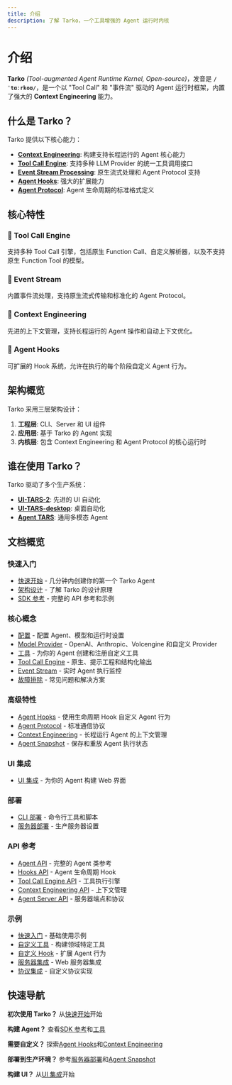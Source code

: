 ```yaml
---
title: 介绍
description: 了解 Tarko，一个工具增强的 Agent 运行时内核
---
```


# 介绍

**Tarko** *(Tool-augmented Agent Runtime Kernel, Open-source)*，发音是 **`/ˈtɑːrkoʊ/`**，是一个以 "Tool Call" 和 "事件流" 驱动的 Agent 运行时框架，内置了强大的 **Context Engineering** 能力。

## 什么是 Tarko？

Tarko 提供以下核心能力：

- **[Context Engineering](/guide/advanced/context-engineering)**: 构建支持长程运行的 Agent 核心能力
- **[Tool Call Engine](/guide/basic/tool-call-engine)**: 支持多种 LLM Provider 的统一工具调用接口
- **[Event Stream Processing](/guide/basic/event-stream)**: 原生流式处理和 Agent Protocol 支持
- **[Agent Hooks](/guide/advanced/agent-hooks)**: 强大的扩展能力
- **[Agent Protocol](/guide/advanced/agent-protocol)**: Agent 生命周期的标准格式定义

## 核心特性

### 🔧 Tool Call Engine
支持多种 Tool Call 引擎，包括原生 Function Call、自定义解析器，以及不支持原生 Function Tool 的模型。

### 🌊 Event Stream
内置事件流处理，支持原生流式传输和标准化的 Agent Protocol。

### 🧠 Context Engineering
先进的上下文管理，支持长程运行的 Agent 操作和自动上下文优化。

### 🔌 Agent Hooks
可扩展的 Hook 系统，允许在执行的每个阶段自定义 Agent 行为。

## 架构概览

Tarko 采用三层架构设计：

1. **工程层**: CLI、Server 和 UI 组件
2. **应用层**: 基于 Tarko 的 Agent 实现
3. **内核层**: 包含 Context Engineering 和 Agent Protocol 的核心运行时

## 谁在使用 Tarko？

Tarko 驱动了多个生产系统：

- **[UI-TARS-2](https://seed-tars.com/showcase/ui-tars-2/)**: 先进的 UI 自动化
- **[UI-TARS-desktop](https://github.com/bytedance/UI-TARS-desktop)**: 桌面自动化
- **[Agent TARS](https://agent-tars.com/)**: 通用多模态 Agent

## 文档概览

### 快速入门
- [快速开始](/guide/get-started/quick-start) - 几分钟内创建你的第一个 Tarko Agent
- [架构设计](/guide/get-started/architecture) - 了解 Tarko 的设计原理
- [SDK 参考](/guide/get-started/sdk) - 完整的 API 参考和示例

### 核心概念
- [配置](/guide/basic/configuration) - 配置 Agent、模型和运行时设置
- [Model Provider](/guide/basic/model-provider) - OpenAI、Anthropic、Volcengine 和自定义 Provider
- [工具](/guide/basic/tools) - 为你的 Agent 创建和注册自定义工具
- [Tool Call Engine](/guide/basic/tool-call-engine) - 原生、提示工程和结构化输出
- [Event Stream](/guide/basic/event-stream) - 实时 Agent 执行监控
- [故障排除](/guide/basic/troubleshooting) - 常见问题和解决方案

### 高级特性
- [Agent Hooks](/guide/advanced/agent-hooks) - 使用生命周期 Hook 自定义 Agent 行为
- [Agent Protocol](/guide/advanced/agent-protocol) - 标准通信协议
- [Context Engineering](/guide/advanced/context-engineering) - 长程运行 Agent 的上下文管理
- [Agent Snapshot](/guide/advanced/agent-snapshot) - 保存和重放 Agent 执行状态

### UI 集成
- [UI 集成](/guide/basic/ui-integration) - 为你的 Agent 构建 Web 界面

### 部署
- [CLI 部署](/guide/deployment/cli) - 命令行工具和脚本
- [服务器部署](/guide/deployment/server) - 生产服务器设置

### API 参考
- [Agent API](/api/agent) - 完整的 Agent 类参考
- [Hooks API](/api/hooks) - Agent 生命周期 Hook
- [Tool Call Engine API](/api/tool-call-engine) - 工具执行引擎
- [Context Engineering API](/api/context-engineering) - 上下文管理
- [Agent Server API](/api/agent-server) - 服务器端点和协议

### 示例
- [快速入门](/examples/getting-started) - 基础使用示例
- [自定义工具](/examples/custom-tools) - 构建领域特定工具
- [自定义 Hook](/examples/custom-hooks) - 扩展 Agent 行为
- [服务器集成](/examples/server-integration) - Web 服务器集成
- [协议集成](/examples/protocol-integration) - 自定义协议实现

## 快速导航

**初次使用 Tarko？** 从[快速开始](/guide/get-started/quick-start)开始

**构建 Agent？** 查看[SDK 参考](/guide/get-started/sdk)和[工具](/guide/basic/tools)

**需要自定义？** 探索[Agent Hooks](/guide/advanced/agent-hooks)和[Context Engineering](/guide/advanced/context-engineering)

**部署到生产环境？** 参考[服务器部署](/guide/deployment/server)和[Agent Snapshot](/guide/advanced/agent-snapshot)

**构建 UI？** 从[UI 集成](/guide/basic/ui-integration)开始
